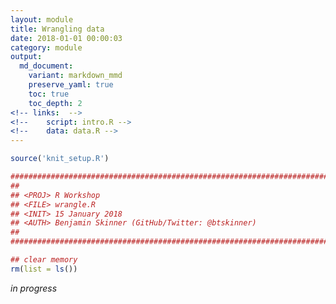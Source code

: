 ```yaml
---
layout: module
title: Wrangling data
date: 2018-01-01 00:00:03
category: module
output:
  md_document:
    variant: markdown_mmd
    preserve_yaml: true
    toc: true
    toc_depth: 2
<!-- links:  -->
<!--    script: intro.R -->
<!--    data: data.R -->
---
```


```r
source('knit_setup.R')
```
```r
################################################################################
##
## <PROJ> R Workshop
## <FILE> wrangle.R 
## <INIT> 15 January 2018
## <AUTH> Benjamin Skinner (GitHub/Twitter: @btskinner)
##
################################################################################

## clear memory
rm(list = ls())

```

_in progress_
